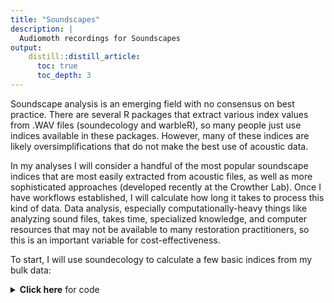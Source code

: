 ```yaml
---
title: "Soundscapes"
description: |
  Audiomoth recordings for Soundscapes
output:
    distill::distill_article:
      toc: true
      toc_depth: 3
---
```


Soundscape analysis is an emerging field with no consensus on best practice. There are several R packages that extract various index values from .WAV files (soundecology and warbleR), so many people just use indices available in these packages. However, many of these indices are likely oversimplifications that do not make the best use of acoustic data.

In my analyses I will consider a handful of the most popular soundscape indices that are most easily extracted from acoustic files, as well as more sophisticated approaches (developed recently at the Crowther Lab). Once I have workflows established, I will calculate how long it takes to process this kind of data. Data analysis, especially computationally-heavy things like analyzing sound files, takes time, specialized knowledge, and computer resources that may not be available to many restoration practitioners, so this is an important variable for cost-effectiveness.

To start, I will use soundecology to calculate a few basic indices from my bulk data:

<details markdown="1">
<summary><strong>Click here</strong> for code </summary>

```r
#Load the package
library(soundecology)

#set working directory so the packages can find my folder with files
setwd("C:/Users/Hubert/Desktop/Biodiversity Monitoring/Biodiversity data analysis")


#Analyze a folder of sample files to get the acoustic complexity index
multiple_sounds(directory = "C:/Users/Hubert/Desktop/Biodiversity Monitoring/Biodiversity data analysis/sample soundscape files", 
                resultfile = "C:/Users/Hubert/Desktop/Biodiversity Monitoring/Biodiversity data analysis/data.csv", 
                soundindex = "acoustic_complexity")

#these are 15 minute recordings, I need to figure out how to crop them down to 1 minute chunks, 
#because Tom sys that's standard

#It works, I get numbers, the numbers are different for different files. 
#Next let's try some from different land use types?

#tom recommends a summary proxy for each sampling point, perhaps the range of index values over the week

#There are so many ways we could do this. Perhaps an average of the daily ranges?

#this greatly increases complexity! Not only are there dozens of indices to choose from, 
#there are infinite ways of splitting and summarizing the data at each point with each index

```
f